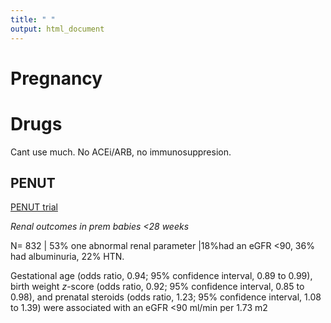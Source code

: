 ```yaml
---
title: " "
output: html_document
---
```


# Pregnancy

# Drugs

Cant use much. No ACEi/ARB, no immunosuppresion. 

## PENUT

[PENUT trial](Hingorani S, et al CJASN 2022; 17:1129-1138)

*Renal outcomes in prem babies \<28 weeks*

N= 832 \| 53% one abnormal renal parameter \|18%had an eGFR \<90, 36% had albuminuria, 22% HTN.

Gestational age (odds ratio, 0.94; 95% confidence interval, 0.89 to 0.99), birth weight *z*-score (odds ratio, 0.92; 95% confidence interval, 0.85 to 0.98), and prenatal steroids (odds ratio, 1.23; 95% confidence interval, 1.08 to 1.39) were associated with an eGFR \<90 ml/min per 1.73 m2
